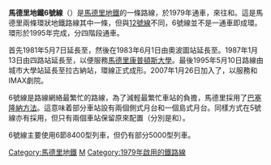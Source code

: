 '''馬德里地鐵6號線'''（{{lang-es|Línea 6}}）是[[馬德里地鐵|馬德里地鐵]]的一條路線，於1979年通車，來往{{link-es|四路站 (馬德里地鐵)|Estación de Cuatro Caminos|四路站}}和{{link-es|和平站 (馬德里地鐵)|Estación de Pacífico|和平站}}。這是馬德里兩條環狀地鐵路線其中一條，但與[[馬德里地鐵12號線|12號線]]不同，6號線並不是一通車即成環。環形於1995年完成，分四階段通車。

首先1981年5月7日延長至{{link-es|奧波圖站|Estación de Oporto}}，然後在1983年6月1日由奧波圖站延長至{{link-es|拉古納站|Estación de Laguna}}。1987年1月13日由四路站延長至{{link-es|城市大學站|Estación de Ciudad Universitaria}}，以便服務[[馬德里康普頓斯大學|馬德里康普頓斯大學]]。最後1995年5月10日路線由城市大學站延長至拉古納站，環線正式成形。2007年1月26日加入了{{link-es|阿爾甘蘇埃拉-天文館站|Estación de Arganzuela-Planetario}}，以服務{{link-es|馬德里天文館|Planetario de Madrid}}和IMAX劇院。

6號線是路線網絡最繁忙的路線，為了減輕最繁忙車站的負擔，馬德里採用了[[西班牙式月臺佈局|巴塞隆納方法]]。這意味着部分車站設有兩個側式月台和一個島式月台。同樣方式在5號線亦有採用，但只有兩個車站保留原來配置（分別是{{link-es|坎帕門托站|Estación de Campamento}}和{{link-es|卡拉萬切爾站|Estación de Carabanchel}}）。

6號線主要使用6節8400型列車，但仍有部分5000型列車。
{{馬德里地鐵6號線}}
{{馬德里地鐵}}

[[Category:馬德里地鐵|Category:馬德里地鐵]]
[[Category:铁路环线|M]]
[[Category:1979年啟用的鐵路線|Category:1979年啟用的鐵路線]]